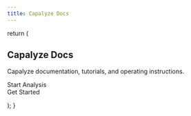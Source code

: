 ```yaml
---
title: Capalyze Docs
---
```



  return (
    <div className="relative isolate min-h-[80vh]">
      <div className="mx-auto max-w-3xl py-32 sm:py-48 lg:py-56">
        <div className="text-center">
          <h2 className="text-3xl font-bold tracking-tight dark:text-white text-gray-900 sm:text-4xl ">
            Capalyze Docs
          </h2>
          <p className="p-3">Capalyze documentation, tutorials, and operating instructions.</p>
          <p>
            <Link href="https://capalyze.ai/" className="link">
              Start Analysis
            </Link>
            <br />
            <Link href="./en/docs" className="link">
              Get Started
            </Link>
          </p>
        </div>
      </div>
    </div>
  );
}

<IndexPage />
